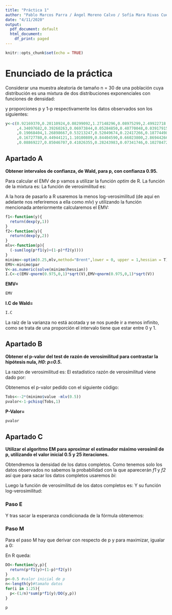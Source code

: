 ```yaml
---
title: "Práctica 1"
author: "Pablo Marcos Parra / Ángel Moreno Calvo / Sofía Mara Rivas Cuevas"
date: "4/11/2020"
output:
  pdf_document: default
  html_document:
    df_print: paged
---
```


```r
knitr::opts_chunk$set(echo = TRUE)
```

# Enunciado de la práctica

Considerar una muestra aleatoria de tamaño n = 30 de una población cuya distribución es una mixtura
de dos distribuciones exponenciales con funciones de densidad:
\begin{center}
\includegraphics{funciones.png}
\end{center}
y proporciones p y 1-p respectivamente los datos observados son los siguientes:

```r
y<-c(0.92169370,0.20110924,0.08299092,1.27148296,0.08975299,2.49922718
     ,4.34097682,0.39260263,0.06973844,0.05284850,0.40770048,0.03917915
     ,0.19068404,1.26898667,0.53213247,0.52049674,0.22417266,0.18774498
     ,0.16727780,0.44944121,1.10100809,0.84404590,0.66023800,2.86944266
     ,0.08869227,0.85046707,0.41026355,0.28243983,0.07341746,0.10278472)
```

## Apartado A

**Obtener intervalos de confianza, de Wald, para p, con confianza 0.95.**

Para calcular el EMV de p vamos a utilizar la función *optim* de R.
La función de la mixtura es:
\begin{center}
\includegraphics{mixtura.png}
\end{center}
La función de verosimilitud es: 
\begin{center}
\includegraphics{verosimilitud.png}
\end{center}
A la hora de pasarlo a R usaremos la menos log-verosimilitud (de aquí en adelante nos referiremos a ella como *mlv*) y utilizando la función mencionada anteriormente calcularemos el EMV:
```r
f1<-function(y){
  return(dexp(y,1))
}
f2<-function(y){
  return(dexp(y,2))
}
mlv<-function(p){
  (-sum(log(p*f1(y)+(1-p)*f2(y))))
}
minimo<-optim(0.25,mlv,method="Brent",lower = 0, upper = 1,hessian = T)
EMV<-minimo$par
V<-as.numeric(solve(minimo$hessian))
I.C<-c(EMV-qnorm(0.975,0,1)*sqrt(V),EMV+qnorm(0.975,0,1)*sqrt(V))
```

**EMV=**
```r
EMV

```
**I.C de Wald=**
```r
I.C

```
La raíz de la varianza no está acotada y se nos puede ir a menos infinito, como se trata de una proporción el intervalo tiene que estar entre 0 y 1.

## Apartado B
**Obtener el p-valor del test de razón de verosimilitud para contrastar la hipótesis nula, *H0: p=0.5*.**

La razón de verosimilitud es: 
\begin{center}
\includegraphics{razon de verosimilitud.png}
\end{center}
El estadístico razón de verosimilitud viene dado por: 
\begin{center}
\includegraphics{estadistico.png}
\end{center}
Obtenemos el p-valor pedido con el siguiente código:
```r
Tobs<--2*(minimo$value -mlv(0.5))
pvalor<-1-pchisq(Tobs,1)
```
**P-Valor=**
```r
pvalor
```
## Apartado C
**Utilizar el algoritmo EM para aproximar el estimador máximo verosímil de p, utilizando el valor inicial 0.5 y 25 iteraciones.**

Obtendremos la densidad de los datos completos. Como tenemos solo los datos observados no sabemos la probabilidad con la que aparecerán *f1* y *f2* así que para sacar los datos completos usaremos *bi*:

\begin{center}
\includegraphics{funcionap3.png}
\end{center}

Luego la función de verosimilitud de los datos completos es: 
\begin{center}
\includegraphics{verosimilituddatos.png}
\end{center}
Y su función log-verosimilitud: 
\begin{center}
\includegraphics{logverosimilitud.png}
\end{center}
### Paso E
\begin{center}
\includegraphics{pasoe.png}
\end{center}
Y tras sacar la esperanza condicionada de la fórmula obtenemos:
\begin{center}
\includegraphics{pasoe2.png}
\end{center}
### Paso M
Para el paso M hay que derivar con respecto de p y para maximizar, igualar a 0:
\begin{center}
\includegraphics{pasom.png}
\includegraphics{pasom2.png}
\end{center}

En R queda:
```r
DO<-function(y,p){
  return(p*f1(y)+(1-p)*f2(y))
}
p<-0.5 #valor inicial de p
n<-length(y)#tamaño datos
for(i in 1:25){
  p<-(1/n)*sum(p*f1(y)/DO(y,p)) 
}
```
```r
p
```
